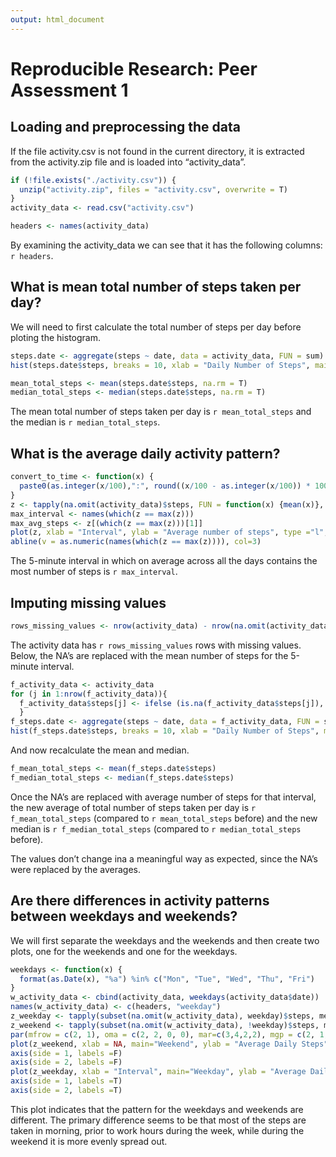 ```yaml
---
output: html_document
---
```

# Reproducible Research: Peer Assessment 1


## Loading and preprocessing the data
If the file activity.csv is not found in the current directory, it is extracted from the activity.zip file and is loaded into "activity_data".

```r
if (!file.exists("./activity.csv")) {
  unzip("activity.zip", files = "activity.csv", overwrite = T)
}
activity_data <- read.csv("activity.csv")
```
```r
headers <- names(activity_data)
```

By examining the activity_data we can see that it has the following columns: `r headers`.

## What is mean total number of steps taken per day?
We will need to first calculate the total number of steps per day before ploting the histogram.

```r
steps.date <- aggregate(steps ~ date, data = activity_data, FUN = sum)
hist(steps.date$steps, breaks = 10, xlab = "Daily Number of Steps", main = "Histogram of steps per day")
```

```r
mean_total_steps <- mean(steps.date$steps, na.rm = T)
median_total_steps <- median(steps.date$steps, na.rm = T)
```

The mean total number of steps taken per day is `r mean_total_steps` and the median is `r median_total_steps`.

## What is the average daily activity pattern?
```r
convert_to_time <- function(x) {
  paste0(as.integer(x/100),":", round((x/100 - as.integer(x/100)) * 100))
}
z <- tapply(na.omit(activity_data)$steps, FUN = function(x) {mean(x)}, INDEX = as.factor(na.omit(activity_data)$interval))
max_interval <- names(which(z == max(z)))
max_avg_steps <- z[(which(z == max(z)))[1]]
plot(z, xlab = "Interval", ylab = "Average number of steps", type ="l", x = levels(factor(na.omit(activity_data)$interval)))
abline(v = as.numeric(names(which(z == max(z)))), col=3)
```

The 5-minute interval in which on average across all the days contains the most number of steps is `r max_interval`.

## Imputing missing values

```r
rows_missing_values <- nrow(activity_data) - nrow(na.omit(activity_data))
```

The activity data  has `r rows_missing_values` rows with missing values. Below, the NA's are replaced with the mean number of steps for the 5-minute interval.

```r
f_activity_data <- activity_data
for (j in 1:nrow(f_activity_data)){
  f_activity_data$steps[j] <- ifelse (is.na(f_activity_data$steps[j]), z[as.factor(f_activity_data$interval)][j], f_activity_data$steps[j])
  }
f_steps.date <- aggregate(steps ~ date, data = f_activity_data, FUN = sum)
hist(f_steps.date$steps, breaks = 10, xlab = "Daily Number of Steps", main = "Histogram of steps per day\nafter replacing NA\'s with the\naverage number of steps for that interval")
```

And now recalculate the mean and median.

```r
f_mean_total_steps <- mean(f_steps.date$steps)
f_median_total_steps <- median(f_steps.date$steps)
```

Once the NA's are replaced with average number of steps for that interval, the new average of total number of steps taken per day is `r f_mean_total_steps` (compared to `r mean_total_steps` before) and the new median is `r f_median_total_steps` (compared to `r median_total_steps` before).

The values don't change ina a meaningful way as expected, since the NA's were replaced by the averages.

## Are there differences in activity patterns between weekdays and weekends?

We will first separate the weekdays and the weekends and then create two plots, one for the weekends and one for the weekdays.

```r
weekdays <- function(x) {
  format(as.Date(x), "%a") %in% c("Mon", "Tue", "Wed", "Thu", "Fri")
}
w_activity_data <- cbind(activity_data, weekdays(activity_data$date))
names(w_activity_data) <- c(headers, "weekday")
z_weekday <- tapply(subset(na.omit(w_activity_data), weekday)$steps, mean, INDEX = as.factor(subset(na.omit(w_activity_data), weekday)$interval))
z_weekend <- tapply(subset(na.omit(w_activity_data), !weekday)$steps, mean, INDEX = as.factor(subset(na.omit(w_activity_data), !weekday)$interval))
par(mfrow = c(2, 1), oma = c(2, 2, 0, 0), mar=c(3,4,2,2), mgp = c(2, 1, 0), xpd = NA)
plot(z_weekend, xlab = NA, main="Weekend", ylab = "Average Daily Steps", type ="l", x = levels(factor(na.omit(w_activity_data)$interval)))
axis(side = 1, labels =F)
axis(side = 2, labels =F)
plot(z_weekday, xlab = "Interval", main="Weekday", ylab = "Average Daily Steps", type ="l", x = levels(factor(na.omit(w_activity_data)$interval)))
axis(side = 1, labels =T)
axis(side = 2, labels =T)
```

This plot indicates that the pattern for the weekdays and weekends are different. The primary difference seems to be that most of the steps are taken in morning, prior to work hours during the week, while during the weekend it is more evenly spread out.
